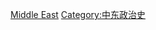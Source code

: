 {{Commons category|Demonstrations and protests in the Middle East}}

[[Category:抗議|Middle East]]
[[Category:中东政治史|Category:中东政治史]]